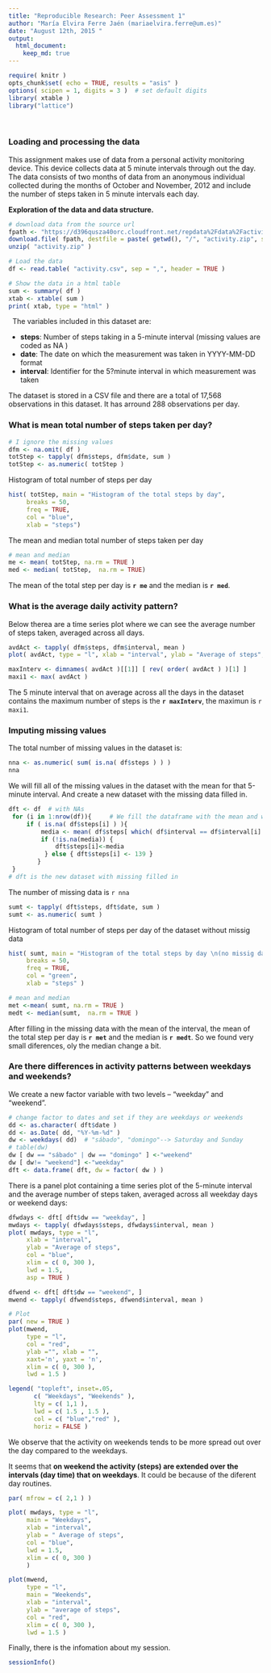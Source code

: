 ```yaml
---
title: "Reproducible Research: Peer Assessment 1"
author: "María Elvira Ferre Jaén (mariaelvira.ferre@um.es)"
date: "August 12th, 2015 "
output: 
  html_document:
    keep_md: true
---
```


```r
require( knitr )
opts_chunk$set( echo = TRUE, results = "asis" )
options( scipen = 1, digits = 3 )  # set default digits
library( xtable )
library("lattice")
```

\ 

### Loading and processing the data

This assignment makes use of data from a personal activity monitoring device. This device collects data at 5 minute intervals through out the day. The data consists of two months of data from an anonymous individual collected during the months of October and November, 2012 and include the number of steps taken in 5 minute intervals each day.

__Exploration of the data and data structure.__  

```r
# download data from the source url
fpath <- "https://d396qusza40orc.cloudfront.net/repdata%2Fdata%2Factivity.zip"
download.file( fpath, destfile = paste( getwd(), "/", "activity.zip", sep = "" ), method = "wget" )           
unzip( "activity.zip" )

# Load the data
df <- read.table( "activity.csv", sep = ",", header = TRUE )

# Show the data in a html table 
sum <- summary( df )
xtab <- xtable( sum )
print( xtab, type = "html" )

```


\ 
The variables included in this dataset are:

* __steps__: Number of steps taking in a 5-minute interval (missing values are coded as  NA )
* __date__: The date on which the measurement was taken in YYYY-MM-DD format
* __interval__: Identifier for the 5?minute interval in which measurement was taken

The dataset is stored in a CSV file and there are a total of 17,568 observations in this dataset. It has arround 288 observations per day.

### What is mean total number of steps taken per day?

```r
# I ignore the missing values
dfm <- na.omit( df )
totStep <- tapply( dfm$steps, dfm$date, sum )
totStep <- as.numeric( totStep )
```

Histogram of total number of steps per day

```r
hist( totStep, main = "Histogram of the total steps by day",
     breaks = 50,
     freq = TRUE,
     col = "blue",
     xlab = "steps")
```

The mean and median total number of steps taken per day

```r
# mean and median
me <- mean( totStep, na.rm = TRUE )
med <- median( totStep,  na.rm = TRUE)

```

The mean of the total step per day is **`r me`** and the median is **`r med `**.

### What is the average daily activity pattern?

Below therea are a time series plot where we can see the average number of steps taken, averaged across all days.

```r
avdAct <- tapply( dfm$steps, dfm$interval, mean )
plot( avdAct, type = "l", xlab = "interval", ylab = "Average of steps", col ="purple" )
```

```r
maxInterv <- dimnames( avdAct )[[1]] [ rev( order( avdAct ) )[1] ]
maxi1 <- max( avdAct )
```

The 5 minute interval that on average across all the days in the dataset  contains the maximum number of steps is the **`r maxInterv`**, the maximun is `r maxi1`.

### Imputing missing values

The total number of missing values in the dataset is:

```r
nna <- as.numeric( sum( is.na( df$steps ) ) )
nna
```


We will fill all of the missing values in the dataset with the mean for that 5-minute interval. And create a new dataset with the missing data filled in.   

```r
dft <- df  # with NAs
 for (i in 1:nrow(df)){     # We fill the dataframe with the mean and we create 'dft' 
     if ( is.na( df$steps[i] ) ){
         media <- mean( df$steps[ which( df$interval == df$interval[i] ) ], na.rm = TRUE )
         if (!is.na(media)) {
             dft$steps[i]<-media
          } else { dft$steps[i] <- 139 }         
        }     
 }
# dft is the new dataset with missing filled in
```

The number of missing data is `r nna`

```r
sumt <- tapply( dft$steps, dft$date, sum )
sumt <- as.numeric( sumt )
```

Histogram of total number of steps per day of the dataset without missig data

```r
hist( sumt, main = "Histogram of the total steps by day \n(no missig data)",
     breaks = 50,
     freq = TRUE,
     col = "green",
     xlab = "steps" )
```


```r
# mean and median
met <-mean( sumt, na.rm = TRUE )
medt <- median(sumt,  na.rm = TRUE )

```


After filling in the missing data with the mean of the interval, the mean of the total step per day is **`r met`** and the median is **`r medt `**.   So we found very small diferences, oly the median change a bit.

### Are there differences in activity patterns between weekdays and weekends?

We create a new factor variable with two levels – "weekday" and "weekend".

```r
# change factor to dates and set if they are weekdays or weekends
dd <- as.character( dft$date )
dd <- as.Date( dd, "%Y-%m-%d" )
dw <- weekdays( dd)  # "sábado", "domingo"--> Saturday and Sunday
# table(dw)
dw [ dw == "sábado" | dw == "domingo" ] <-"weekend"
dw [ dw!= "weekend"] <-"weekday"
dft <- data.frame( dft, dw = factor( dw ) )
```


There is a panel plot containing a time series plot of the 5-minute interval and the average number of steps taken, averaged across all weekday days or weekend days:

```r
dfwdays <- dft[ dft$dw == "weekday", ] 
mwdays <- tapply( dfwdays$steps, dfwdays$interval, mean )
plot( mwdays, type = "l",
     xlab = "interval",
     ylab = "Average of steps",
     col = "blue",
     xlim = c( 0, 300 ),
     lwd = 1.5,
     asp = TRUE )

dfwend <- dft[ dft$dw == "weekend", ]
mwend <- tapply( dfwend$steps, dfwend$interval, mean )

# Plot
par( new = TRUE )
plot(mwend,
     type = "l",
     col = "red", 
     ylab ="", xlab = "",
     xaxt='n', yaxt = 'n',
     xlim = c( 0, 300 ),
     lwd = 1.5 )

legend( "topleft", inset=.05,
       c( "Weekdays", "Weekends" ),
       lty = c( 1,1 ),
       lwd = c( 1.5 , 1.5 ),
       col = c( "blue","red" ),
       horiz = FALSE )
```
We observe that the activity on weekends tends to be more spread out over the day compared to the weekdays.

It seems that **on weekend the activity (steps) are extended over the intervals (day time) that on weekdays**. It could be because of the diferent day routines.

```r
par( mfrow = c( 2,1 ) )

plot( mwdays, type = "l",
     main = "Weekdays",
     xlab = "interval",
     ylab = " Average of steps",
     col = "blue",
     lwd = 1.5,
     xlim = c( 0, 300 )
     )

plot(mwend,
     type = "l",
     main = "Weekends",
     xlab = "interval",
     ylab = "average of steps",
     col = "red",
     xlim = c( 0, 300 ),
     lwd = 1.5 )

```

Finally, there is the infomation about my session.
```r
sessionInfo()
```

















